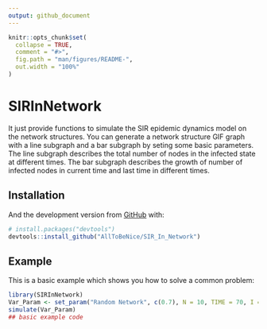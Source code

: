 ```yaml
---
output: github_document
---
```


<!-- README.md is generated from README.Rmd. Please edit that file -->

```r
knitr::opts_chunk$set(
  collapse = TRUE,
  comment = "#>",
  fig.path = "man/figures/README-",
  out.width = "100%"
)
```

# SIRInNetwork

<!-- badges: start -->
<!-- badges: end -->

It just provide functions to simulate the SIR epidemic dynamics model on the network structures. You can generate a network structure GIF graph with a line subgraph and a bar subgraph by seting some basic parameters. The line subgraph describes the total number of nodes in the infected state at different times. The bar subgraph describes the growth of number of infected nodes in current time and last time in different times.

## Installation

And the development version from [GitHub](https://github.com/) with:

``` r
# install.packages("devtools")
devtools::install_github("AllToBeNice/SIR_In_Network")
```
## Example

This is a basic example which shows you how to solve a common problem:

```r
library(SIRInNetwork)
Var_Param <- set_param("Random Network", c(0.7), N = 10, TIME = 70, I = 1, R = 0, InfectedRate = 0.12, RemovedRate = 0.4, Latency_Infected = 7)
simulate(Var_Param)
## basic example code
```
